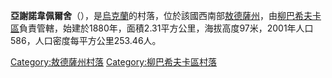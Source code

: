 {{coord|47|54|26|N|30|0|54|E|scale:30000|display=title}}

'''亞謝諾韋佩爾舍'''（{{lang-uk|Ясенове Перше}}），是[[烏克蘭|烏克蘭]]的村落，位於該國西南部[[敖德薩州|敖德薩州]]，由[[柳巴希夫卡區|柳巴希夫卡區]]負責管轄，始建於1880年，面積2.31平方公里，海拔高度97米，2001年人口586，人口密度每平方公里253.46人。

{{DEFAULTSORT:Ясенове Перше}}
[[Category:敖德薩州村落|Category:敖德薩州村落]]
[[Category:柳巴希夫卡區村落|Category:柳巴希夫卡區村落]]


{{Odessa-geo-stub}}